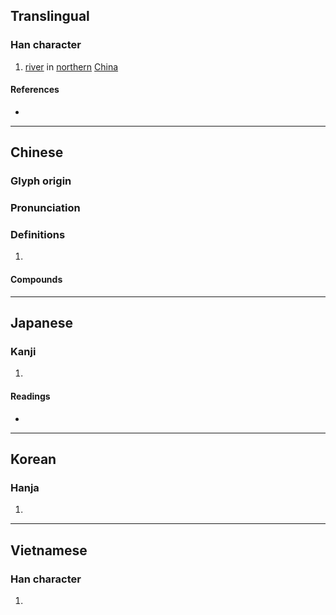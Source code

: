 {{character info/new}}
==Translingual==

===Han character===
{{Han char|rn=85|rad=水|as=12|sn=15|four=37164|canj=ERMR|ids=⿰氵路}}

# [[river]] in [[northern]] [[China]]

====References====
* {{Han ref|kx=0649.120|dkj=18243|dj=1059.070|hdz=31741.010|uh=6F5E|ud=28510|bh=E9F0|bd=59888}}

----

==Chinese==
{{zh-forms}}

===Glyph origin===
{{Han etym}}

===Pronunciation===
{{zh-pron
|m=lù
|c=lou6
|mc=y
|oc=y
|cat=
}}

===Definitions===
{{zh-hanzi}}

# {{rfdef|zh}}

====Compounds====
{{zh-der|潞涿君|潞江}}

----

==Japanese==

===Kanji===
{{ja-kanji|grade=|rs=水12}}

# {{defn|lang=ja|sort=水12}}

====Readings====
* {{ja-readings|on=[[ろ]] (ro), [[る]] (ru)|kun=}}

----

==Korean==

===Hanja===
{{ko-hanja|hangeul=[[로]]>[[노]]|eumhun=|rv=ro>no|mr=ro>no|y=lo>no}}

# {{defn|lang=ko|sort=水12}}

----

==Vietnamese==

===Han character===
{{vi-hantu|[[lộ]]|rs=水12}}

# {{defn|lang=vi|sort=水12}}